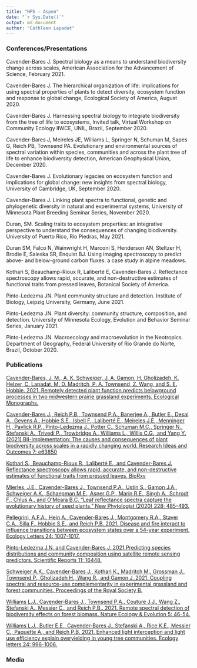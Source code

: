 ```yaml
---
title: "NPS - Aspen"
date: "`r Sys.Date()`"
output: md_document
author: "Cathleen Lapadat"
---
```


### Conferences/Presentations  
Cavender-Bares J. Spectral biology as a means to understand biodiversity change across scales, American Association for the Advancement of Science, February 2021.  

Cavender-Bares J. The hierarchical organization of life: implications for using spectral properties of plants to detect diversity, ecosystem function and response to global change, Ecological Society of America, August 2020.  

Cavender-Bares J. Harnessing spectral biology to integrate biodiversity from the tree of life to ecosystems, Invited talk, Virtual Workshop on Community Ecology IIWCE, UNIL, Brazil, September 2020.  

Cavender-Bares J, Meireles JE, Williams L, Springer N, Schuman M, Sapes G, Reich PB, Townsend PA. Evolutionary and environmental sources of spectral variation within species, communities and across the plant tree of life to enhance biodiversity detection, American Geophysical Union, December 2020.  

Cavender-Bares J. Evolutionary legacies on ecosystem function and implications for global change: new insights from spectral biology, University of Cambridge, UK, September 2020.  

Cavender-Bares J. Linking plant spectra to functional, genetic and phylogenetic diversity in natural and experimental systems, University of Minnesota Plant Breeding Seminar Series, November 2020.  

Duran, SM. Scaling traits to ecosystem properties: an integrative perspective to understand the consequences of changing biodiversity. University of Puerto Rico, Río Piedras, May 2021.  

Duran SM, Falco N, Wainwright H, Marconi S, Henderson AN, Steltzer H, Brodie E, Saleska SR, Enquist BJ. Using imaging spectroscopy to predict above- and below-ground carbon fluxes: a case study in alpine meadows.  

Kothari S, Beauchamp-Rioux R, Laliberté E, Cavender-Bares J. Reflectance spectroscopy allows rapid, accurate, and non-destructive estimates of functional traits from pressed leaves, Botanical Society of America.  


Pinto-Ledezma JN. Plant community structure and detection. Institute of Biology, Leipzig University, Germany, June 2021.  

Pinto-Ledezma JN. Plant diversity: community structure, composition, and detection. University of Minnesota Ecology, Evolution and Behavior Seminar Series, January 2021.  

Pinto-Ledezma JN. Macroecology and macroevolution in the Neotropics. Department of Geography, Federal University of Rio Grande do Norte, Brazil, October 2020.  

### Publications

[Cavender-Bares, J. M., A. K. Schweiger, J. A. Gamon, H. Gholizadeh, K. Helzer, C. Lapadat, M. D. Madritch, P. A. Townsend, Z. Wang, and S. E. Hobbie. 2021. Remotely detected plant function predicts belowground processes in two midwestern prairie grassland experiments. Ecological Monographs.](https://drive.google.com/file/d/1DW-qOfKmyb0_joAXMiOsB2_mSCniYQzD/view?usp=sharing)  

[Cavender-Bares J., Reich P.B., Townsend P.A., Banerjee A., Butler E., Desai A., Gevens A., Hobbie S.E., Isbell F., Laliberté E., Meireles J.E., Menninger H., Pavlick R.P., Pinto-Ledezma J., Potter C., Schuman M.C., Springer N., Stefanski A., Trivedi P., Trowbridge A., Williams L., Willis C.G., and Yang Y. (2021) BII-Implementation: The causes and consequences of plant biodiversity across scales in a rapidly changing world. Research Ideas and Outcomes 7: e63850](https://drive.google.com/file/d/1yN_vTELn9VL_oqnL88sYvCpNsg187MX5/view?usp=sharing)  

[Kothari S., Beauchamp-Rioux R., Laliberté E., and Cavender-Bares J. Reflectance spectroscopy allows rapid, accurate, and non-destructive estimates of functional traits from pressed leaves, BioRxv](https://drive.google.com/file/d/1LMNr1qep57wswj7q-Wtsxi3DzAovcHwV/view?usp=sharing)  

[Mierles, J.E., Cavender-Bares J., Townsend P.A., Ustin S., Gamon J.A., Schweiger A.K., Schaepman M.E., Asner G.P., Marin R.E., Singh A., Schrodt F., Chlus A., and O'Meara B.C. "Leaf reflectance spectra capture the evolutionary history of seed plants." New Phytologist (2020) 228: 485-493.](https://drive.google.com/file/d/1LenOzmAcmaYjAXsFfDvhxn30E2Ctf9lv/view?usp=sharing)  

[Pellegrini, A.F.A., Hein A., Cavender-Bares J., Montgomery R.A., Staver C.A., Silla F., Hobbie S.E., and Reich P.B. 2021. Disease and fire interact to influence transitions between ecosystem states over a 54-year experiment. Ecology Letters 24: 1007-1017.](https://drive.google.com/file/d/1zt2TIgt2LgbtvbB-KKKJ7jwk8tppMGI9/view?usp=sharing)  

[Pinto-Ledezma J.N. and Cavender-Bares J. 2021.Predicting species distributions and community composition using satellite remote sensing predictors. Scientific Reports 11: 16448.](https://drive.google.com/file/d/1uLwRU0Vs28mNGVnQK7Zf3H7E82tAytS_/view?usp=sharing)  

[Schweiger A.K., Cavender-Bares J., Kothari K., Madritch M., Grossman J., Townsend P., Gholizadeh H., Wang R., and Gamon J. 2021. Coupling spectral and resource-use complementarity in experimental grassland and forest communities. Proceedings of the Royal Society B.](https://drive.google.com/file/d/19_TggiyG3GhGOYkfauWW-KxSfESVLNBm/view?usp=sharing)  

[Williams L.J., Cavender-Bares J., Townsend P.A., Couture J.J., Wang Z., Stefanski A., Messier C., and Reich P.B.. 2021. Remote spectral detection of biodiversity effects on forest biomass. Nature Ecology & Evolution 5: 46-54.](https://drive.google.com/file/d/1oTQ6Y-YDAXHprPeod5kzh1hHYpkBeEYz/view?usp=sharing)  

[Williams L.J., Butler E.E., Cavender‐Bares J., Stefanski A., Rice K.E., Messier C., Paquette A., and Reich P.B. 2021. Enhanced light interception and light use efficiency explain overyielding in young tree communities. Ecology letters 24: 996-1006.](https://drive.google.com/file/d/1DW-qOfKmyb0_joAXMiOsB2_mSCniYQzD/view?usp=sharing)  

### Media